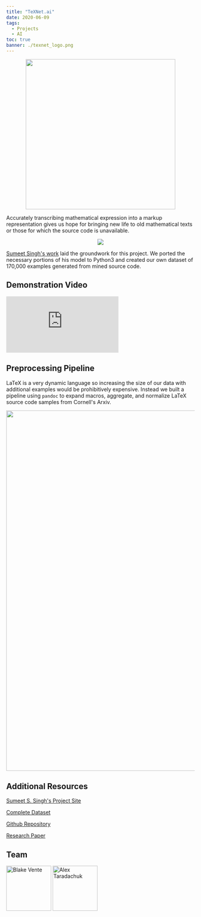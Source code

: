 ```yaml
---
title: "TeXNet.ai"
date: 2020-06-09
tags:
  - Projects
  - AI
toc: true
banner: ./texnet_logo.png
---
```


<p align="center">
  <img
  src="https://raw.githubusercontent.com/rvente/TeXNet.ai/master/assets/texnet_logo.png"
  boxShadow= "0 0 0 rgba(0,0,0,0)"
  width="400" height="auto"
  />
</p>

Accurately transcribing mathematical expression into a markup representation
gives us hope for bringing new life to old mathematical texts or those for which
the source code is unavailable.

<p align="center">
  <img
  src="https://raw.githubusercontent.com/rvente/TeXNet.ai/master/assets/demo.png"/>
</p>

[Sumeet Singh's work](https://github.com/untrix/im2latex) laid the groundwork
for this project. We ported the necessary portions of his model to Python3 and
created our own dataset of 170,000 examples generated from mined source code.

Demonstration Video
-----------

<div class='embed-container'><iframe src='https://www.youtube.com/embed//ew6JG2c3M24' frameborder='0' allowfullscreen></iframe></div>

Preprocessing Pipeline
----------

LaTeX is a very dynamic language so increasing the size of our data with
additional examples would be prohibitively expensive. Instead we built a
pipeline using `pandoc` to expand macros, aggregate, and normalize LaTeX source
code samples from Cornell's Arxiv.

<p align="center">
  <img
  src="https://raw.githubusercontent.com/rvente/TeXNet.ai/master/Final-Paper/assets/harvest.svg"
  width="960" height="auto"/>
</p>


Additional Resources
-----------

[Sumeet S. Singh's Project Site](https://github.com/untrix/im2latex)

[Complete
Dataset](https://drive.google.com/file/d/1mwUwoyhcz63mTd3s1v4Q8QoRBPBSzGEi/view?usp=sharing)

[Github Repository](https://github.com/rvente/TeXNet.ai)

[Research Paper](https://github.com/rvente/TeXNet.ai/blob/master/Final-Paper/Final_Paper.pdf)

Team
----

<a href="https://github.com/rvente"><img
src="https://avatars2.githubusercontent.com/u/21066644?v=4" title="Blake Vente"
width="120" height="120" /></a>
<a href="https://github.com/taradactyl27"><img
src="https://avatars2.githubusercontent.com/u/31744974?v=4" title="Alex
Taradachuk" width="120" height="120" /></a>
